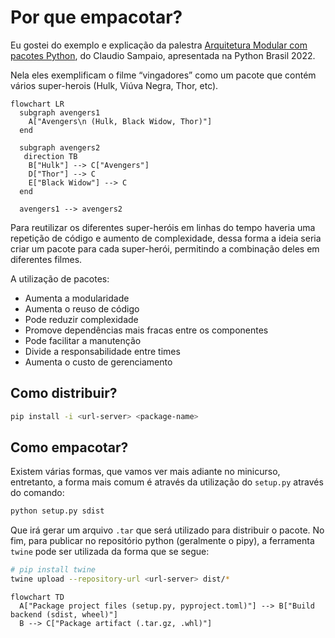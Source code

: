 # Por que empacotar?

Eu gostei do exemplo e explicação da palestra 
[Arquitetura Modular com pacotes Python](https://www.youtube.com/watch?v=Ccw9Dlw9b2c), 
do Claudio Sampaio, 
apresentada na Python Brasil 2022.

Nela eles exemplificam o filme "vingadores" como um pacote que contém 
vários super-herois (Hulk, Viúva Negra, Thor, etc).

```mermaid
flowchart LR
  subgraph avengers1
    A["Avengers\n (Hulk, Black Widow, Thor)"]
  end

  subgraph avengers2
   direction TB
    B["Hulk"] --> C["Avengers"]
    D["Thor"] --> C
    E["Black Widow"] --> C
  end

  avengers1 --> avengers2
```

Para reutilizar os diferentes super-heróis em linhas do tempo haveria 
uma repetição de código e aumento de complexidade, dessa forma a ideia 
seria criar um pacote para cada super-herói, permitindo a combinação 
deles em diferentes filmes.

A utilização de pacotes:

- Aumenta a modularidade
- Aumenta o reuso de código
- Pode reduzir complexidade
- Promove dependências mais fracas entre os componentes
- Pode facilitar a manutenção
- Divide a responsabilidade entre times
- Aumenta o custo de gerenciamento

## Como distribuir?

```bash
pip install -i <url-server> <package-name>
```

## Como empacotar?

Existem várias formas, que vamos ver mais adiante no minicurso,
entretanto, a forma mais comum é através da utilização do `setup.py`
através do comando:

```bash
python setup.py sdist
```

Que irá gerar um arquivo `.tar` que será utilizado para 
distribuir o pacote. No fim, para publicar no repositório python 
(geralmente o pipy), a ferramenta `twine` pode ser utilizada da 
forma que se segue:

```bash
# pip install twine
twine upload --repository-url <url-server> dist/*
```

```mermaid
flowchart TD
  A["Package project files (setup.py, pyproject.toml)"] --> B["Build backend (sdist, wheel)"]
  B --> C["Package artifact (.tar.gz, .whl)"]
```
